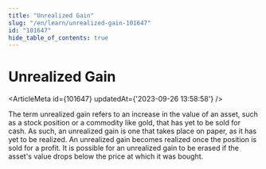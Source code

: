 ```yaml
---
title: "Unrealized Gain"
slug: "/en/learn/unrealized-gain-101647"
id: "101647"
hide_table_of_contents: true
---
```



# Unrealized Gain

<ArticleMeta id={101647} updatedAt={'2023-09-26 13:58:58'} />
<div className='border-solid border-b border-t-0 my-4 border-[var(--ifm-color-gray-300)]' />

The term unrealized gain refers to an increase in the value of an asset, such as a stock position or a commodity like gold, that has yet to be sold for cash. As such, an unrealized gain is one that takes place on paper, as it has yet to be realized. An unrealized gain becomes realized once the position is sold for a profit. It is possible for an unrealized gain to be erased if the asset's value drops below the price at which it was bought.
